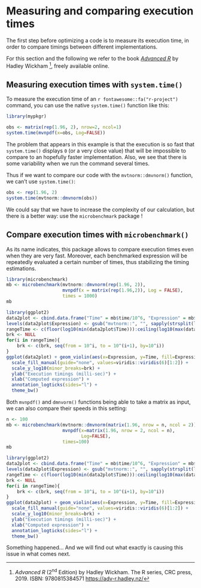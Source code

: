 
# Measuring and comparing execution times

The first step before optimizing a code is to measure its execution time, in order to compare timings between different implementations.

For this section and the following we refer to the book [*Advanced R*](https://adv-r.hadley.nz/) by Hadley Wickham [^2], freely available online.

[^2]: *Advanced R* (2^nd^ Edition) by Hadley Wickham. The R series, CRC press, 2019. ISBN: 9780815384571 [https://adv-r.hadley.nz/](https://adv-r.hadley.nz/)
 
## Measuring execution times with `system.time()`

To measure the execution time of an `r fontawesome::fa("r-project")` command, you can use the native `system.time()` function like this:

```r
library(mypkgr)
```

```r
obs <- matrix(rep(1.96, 2), nrow=2, ncol=1)
system.time(mvnpdf(x=obs, Log=FALSE))
```

The problem that appears in this example is that the execution is so fast that `system.time()` displays `0` (or a very close value) that will be impossible to compare to an hopefully faster implementation. Also, we see that there is some variability when we run the command several times.

Thus if we want to compare our code with the `mvtnorm::dmvnorm()` function, we can't use `system.time()`:

```r
obs <- rep(1.96, 2)
system.time(mvtnorm::dmvnorm(obs))
```

We could say that we have to increase the complexity of our calculation, but there is a better way: use the `microbenchmark` package !



## Compare execution times with `microbenchmark()`

As its name indicates, this package allows to compare execution times even when they are very fast. Moreover, each benchmarked expression will be repeatedly evaluated a certain number of times, thus stabilizing the timing estimations.

```r
library(microbenchmark)
mb <- microbenchmark(mvtnorm::dmvnorm(rep(1.96, 2)),
                     mvnpdf(x = matrix(rep(1.96,2)), Log = FALSE),
                     times = 1000)
mb
```

```r
library(ggplot2)
data2plot <- cbind.data.frame("Time" = mb$time/10^6, "Expression" = mb$expr)
levels(data2plot$Expression) <- gsub("mvtnorm::", "", sapply(strsplit(levels(data2plot$Expression), "(", fixed=T), "[", 1))
rangeTime <- c(floor(log10(min(data2plot$Time))):ceiling(log10(max(data2plot$Time))))
brk <- NULL
for(i in rangeTime){
    brk <- c(brk, seq(from = 10^i, to = 10^(i+1), by=10^i))
}
ggplot(data2plot) + geom_violin(aes(x=Expression, y=Time, fill=Expression), alpha=0.8) + 
  scale_fill_manual(guide="none", values=viridis::viridis(6)[1:2]) + 
  scale_y_log10(minor_breaks=brk) + 
  ylab("Execution timings (milli-sec)") +
  xlab("Computed expression") +
  annotation_logticks(sides="l") +
  theme_bw()
```


Both `mvnpdf()` and `dmnvorm()` functions being able to take a matrix as input, we can also compare their speeds in this setting:

```r
n <- 100
mb <- microbenchmark(mvtnorm::dmvnorm(matrix(1.96, nrow = n, ncol = 2)),
                     mvnpdf(x=matrix(1.96, nrow = 2, ncol = n), 
                            Log=FALSE),
                     times=100)
mb
```

```r
library(ggplot2)
data2plot <- cbind.data.frame("Time" = mb$time/10^6, "Expression" = mb$expr)
levels(data2plot$Expression) <- gsub("mvtnorm::", "", sapply(strsplit(levels(data2plot$Expression), "(", fixed=T), "[", 1))
rangeTime <- c(floor(log10(min(data2plot$Time))):ceiling(log10(max(data2plot$Time))))
brk <- NULL
for(i in rangeTime){
    brk <- c(brk, seq(from = 10^i, to = 10^(i+1), by=10^i))
}
ggplot(data2plot) + geom_violin(aes(x=Expression, y=Time, fill=Expression), alpha=0.8)  +
  scale_fill_manual(guide="none", values=viridis::viridis(6)[1:2]) + 
  scale_y_log10(minor_breaks=brk) + 
  ylab("Execution timings (milli-sec)") +
  xlab("Computed expression") +
  annotation_logticks(sides="l") +
  theme_bw()
```


Something happened... And we will find out what exactly is causing this issue in what comes next.

